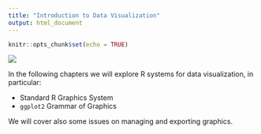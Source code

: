 ```yaml
---
title: "Introduction to Data Visualization"
output: html_document
---
```


```r
knitr::opts_chunk$set(echo = TRUE)
```

![](images/flow-dtvisual.png)


In the following chapters we will explore R systems for data visualization, in particular:

* Standard R Graphics System
* `ggplot2` Grammar of Graphics

We will cover also some issues on managing and exporting graphics.

